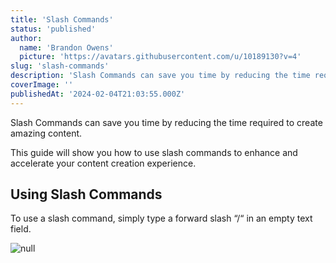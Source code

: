 ```yaml
---
title: 'Slash Commands'
status: 'published'
author:
  name: 'Brandon Owens'
  picture: 'https://avatars.githubusercontent.com/u/10189130?v=4'
slug: 'slash-commands'
description: 'Slash Commands can save you time by reducing the time required to create amazing content. This guide will show you how to use slash commands to enhance and accelerate your content creation experience.'
coverImage: ''
publishedAt: '2024-02-04T21:03:55.000Z'
---
```


Slash Commands can save you time by reducing the time required to create amazing content.

This guide will show you how to use slash commands to enhance and accelerate your content creation experience.



## Using Slash Commands

To use a slash command, simply type a forward slash “/“ in an empty text field.

![null](/api/images/screenshot-2024-02-04-120937-gwMT.png)

